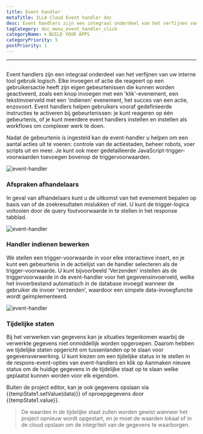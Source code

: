 ```yaml
---
title: Event handler
metaTitle: ILLA Cloud Event handler doc
desc: Event handlers zijn een integraal onderdeel van het verfijnen van uw interne tool gebruik logica
tagCategory: doc_menu_event_handler_click
categoryName: 🌀 BUILD YOUR APPS
categoryPriority: 5
postPriority: 1
---
```


* * *

## <Heading hidden>Event handler</Heading>

Event handlers zijn een integraal onderdeel van het verfijnen van uw interne tool gebruik logisch. Elke invoegen of actie die reageert op een gebruikersactie heeft zijn eigen gebeurtenissen die kunnen worden geactiveerd, zoals een knop invoegen met een 'klik'-evenement, een tekstinvoerveld met een 'indienen' evenement, het succes van een actie, enzovoort. Event handlers helpen gebruikers vooraf gedefinieerde instructies te activeren bij gebeurtenissen: je kunt reageren op één gebeurtenis, of je kunt meerdere event handlers instellen en instellen als workflows om complexer werk te doen.

Nadat de gebeurtenis is ingesteld kan de event-handler u helpen om een aantal acties uit te voeren: controle van de actiestaden, beheer robots, voer scripts uit en meer. Je kunt ook meer gedetailleerde JavaScript-trigger-voorwaarden toevoegen bovenop de triggervoorwaarden.

<img alt="event-handler" src='https://cdn.illacloud.com/official-website/img/official-site/event-handler-01.png' />

### Afspraken afhandelaars

In geval van afhandelaars kunt u de uitkomst van het evenement bepalen op basis van of de zoekresultaten mislukken of niet. U kunt de trigger-logica voltooien door de query foutvoorwaarde in te stellen in het response tabblad.

<img alt="event-handler" src='https://cdn.illacloud.com/official-website/img/official-site/event-handler-02.png' />

### Handler indienen bewerken

We stellen een trigger-voorwaarde in voor elke interactieve insert, en je kunt een gebeurtenis in de actielijst van de handler selecteren als de trigger-voorwaarde. U kunt bijvoorbeeld 'Verzenden' instellen als de triggervoorwaarde in de event-handler voor het gegevensinvoerveld, welke het invoerbestand automatisch in de database invoegd wanneer de gebruiker de invoer 'verzenden', waardoor een simpele data-invoegfunctie wordt geïmplementeerd.

<img alt="event-handler" src='https://cdn.illacloud.com/official-website/img/official-site/event-handler-03.png' />

### Tijdelijke staten

Bij het verwerken van gegevens kan je situaties tegenkomen waarbij de verwerkte gegevens niet onmiddellijk worden opgeroepen. Daarom hebben we tijdelijke staten opgericht om tussenlanden op te slaan voor gegevensverwerking. U kunt kiezen om een tijdelijke status in te stellen in de respons-event-opties van event-handlers en klik op Aanmaken nieuwe status om de huidige gegevens in de tijdelijke staat op te slaan welke geplaatst kunnen worden voor elk eigendom.

Buiten de project editor, kan je ook gegevens opslaan via {{tempState1.setValue(data)}} of oproepgegevens door {{tempState1.value}}.

> De waarden in de tijdelijke staat zullen worden gewist wanneer het project opnieuw wordt opgestart, en je moet de waarden lokaal of in de cloud opslaan om de integriteit van de gegevens te waarborgen.

